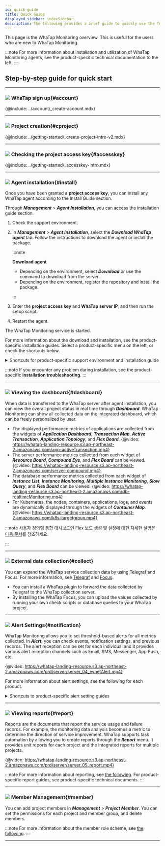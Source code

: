 ```yaml
---
id: quick-guide
title: Quick Guide
displayed_sidebar: indexSidebar
description: The following provides a brief guide to quickly use the functions of WhaTap Monitoring.
---
```



This page is the WhaTap Monitoring overview. This is useful for the users who are new to WhaTap Monitoring.

:::note
For more information about installation and utilization of WhaTap Monitoring agents, see the product-specific technical documentation to the left.
:::

## Step-by-step guide for quick start

---

### ![](/img/number-01.png) WhaTap sign up{#account}

{@include: ../account/_create-account.mdx}

---

### ![](/img/number-02.png) Project creation{#cproject}

{@include: ../getting-started/_create-project-intro-v2.mdx}  

---

### ![](/img/number-03.png) Checking the project access key{#accesskey}

{@include: ../getting-started/_accesskey-intro.mdx}

---

### ![](/img/number-04.png) Agent installation{#install}

<!-- 공통 안내로 적용되지 않는 경우가 많아서 상품군 링크 제공? -->

Once you have been granted a **project access key**, you can install any WhaTap agent according to the Install Guide section. 

Through **_Management_** > **_Agent Installation_**, you can access the installation guide section.

1.  Check the support environment. 

2.  In **_Management_** > **_Agent Installation_**, select the **_Download WhaTap agent_** tab. Follow the instructions to download the agent or install the package.

    :::note 

    **Download agent**

    -   Depending on the environment, select **_Download_** or use the command to download from the server.
    -   Depending on the environment, register the repository and install the package.

    :::

3.  Enter the **project access key** and **WhaTap server IP**, and then run the setup script.  

4.  Restart the agent. 

The WhaTap Monitoring service is started. 

For more information about the download and installation, see the product-specific installation guides. Select a product-specific menu on the left, or check the shortcuts below.

<details>
<summary>Shortcuts for product-specific support environment and installation guide</summary>

-   **Java**
    -   [Support environment](../java/supported-spec)
    -   [Agent installation](../java/install-agent)
-   **PHP**
    -   [Support environment](../php/supported-spec)
    -   [Agent installation](../php/install-agent)
-   **Node.js**
    -   [Support environment](../nodejs/supported-spec)
    -   [Agent installation](../nodejs/install-agent)
-   **Python**
    -   [Support environment](../python/supported-spec)
    -   [Agent installation](../python/install-agent)
-   **.NET**
    -   [Support environment](../dotnet/supported-spec)
    -   [Agent installation](../dotnet/install-agent)
-   **Golang**
    -   [Support environment](../golang/supported-spec)
    -   [Agent installation](../golang/install-agent)
-   **Server**
    -   [Support environment](../server/supported-spec)
    -   [Agent installation](../server/install-agent)
-   **Kubernetes**
    -   [Support environment](../kubernetes/supported-spec)
    -   [Agent installation](../kubernetes/install) 
-   **PostgreSQL**
    -   [Support environment](../postgresql/monitoring-support)
    -   [Agent installation](../postgresql/install-agent)
-   **Oracle**
    -   [Support environment](../oracle/monitoring-support)
    -   [Agent installation](../oracle/install-agent)
-   **MySQL**
    -   [Support environment](../mysql/monitoring-support)
    -   [Agent installation](../mysql/install-agent)
-   **MS SQL Server**
    -   [Support environment](../mssql/monitoring-support)
    -   [Agent installation](../mssql/install-agent)
-   **Tibero**
    -   [Support environment](../tibero/monitoring-support)
    -   [Agent installation](../tibero/install-agent)
-   **CUBRID**
    -   [Support environment](../cubrid/monitoring-support)
    -   [Agent installation](../cubrid/install-agent)
-   **Altibase**
    -   [Support environment](../altibase/monitoring-support)
    -   [Agent installation](../altibase/install-agent)
-   **Redis**
    -   [Support environment](../redis/monitoring-support)
    -   [Agent installation](../redis/install-agent)
-   **MongoDB**
    -   [Support environment](../mongodb/monitoring-support)
    -   [Agent installation](../mongodb/install-agent)
-   [URL](../url/url-install)
-   **Cloud** 
    -   [Amazon ECS](../amazon-ecs/install-agent)
    -   [Amazon Cloudwatch](../amazon-cloudwatch/install-agent)
    -   [Azure Monitor](../azure/install-agent)
    -   [Naver Cloud Monitoring](../ncloud/install-agent)
    -   [Oracle Cloud Monitor](../oracle-cloud/install-agent)
-   [Log](../log/log-function)

</details>

:::note
If you encounter any problem during installation, see the product-specific **installation troubleshooting**.
:::

---

### ![](/img/number-05.png) Viewing the dashboard{#dashboard}

When data is transferred to the WhaTap server after agent installation, you can view the overall project status in real time through **_Dashboard_**. WhaTap Monitoring can show all collected data on the integrated dashboard, which can be freely personalized by user.

-   The displayed performance metrics of applications are collected from the widgets of **_Application Dashboard_**, **_Transaction Map_**, **_Active Transaction_**, **_Application Topology_**, and **_Flex Board_**.
    {@video: https://whatap-landing-resource.s3.ap-northeast-2.amazonaws.com/app-activeTransection.mp4}
-   The server performance metrics collected from each widget of **_Resource Board_**, **_Compound Eye_**, and **_Flex Board_** can be viewed.
    {@video: https://whatap-landing-resource.s3.ap-northeast-2.amazonaws.com/server-compound.mp4}
-   The database performance metrics collected from each widget of **_Instance List_**, **_Instance Monitoring_**, **_Multiple Instance Monitoring_**, **_Slow Query_**, and **_Flex Board_** can be viewed.
    {@video: https://whatap-landing-resource.s3.ap-northeast-2.amazonaws.com/db-realtimeMonitoring.mp4}
-   For Kubernetes, the nodes, containers, applications, logs, and events are dynamically displayed through the widgets of **_Container Map_**.
    {@video: https://whatap-landing-resource.s3.ap-northeast-2.amazonaws.com/k8s-targetgroup.mp4}

:::note
사용자 정의형 통합 대시보드인 Flex 보드 생성 및 설정에 대한 자세한 설명은 [다음 문서](../java/flex-board)를 참조하세요.

<!-- * 대시보드 위젯을 비롯한 자세한 설명은 상품별 다음 문서([애플리케이션](../java/learn-apm-main-menu), [서버](../server/learn-main-menu), [데이터베이스](../db/learn-db-main-menu), [쿠버네티스](../kubernetes/learn-kubernetes-main-menu))를 참조하세요. -->

<!-- * VR 타입 아이템 안내는 기술 문서 페이지 개편 이후 클라우드 메뉴에서 확인할 수 있습니다.-->

:::

<!-- 대시보드 안내를 대시보드 메뉴 안내만 할 지 아니면 에이전트 주요 메뉴 안내로 활용할지?  -->

<!-- 로그 모니터링, URL 모니터링, 클라우드 모니터링 등 각 성능 지표 조회 방식 취합하기? -->

---

### ![](/img/number-06.png) External data collection{#collect}

<!-- 텔레그라프, 포커스 -->

You can expand the WhaTap service collection data by using Telegraf and Focus. For more information, see [Telegraf](../telegraf/introduction.mdx) and [Focus](../focus/introduction.mdx).

-   You can install a WhaTap plugin to forward the data collected by Telegraf to the WhaTap collection server.
-   By installing the WhaTap Focus, you can upload the values collected by running your own check scripts or database queries to your WhaTap project.

---

### ![](/img/ic-number-07.svg) Alert Settings{#notification}

WhaTap Monitoring allows you to set threshold-based alerts for all metrics collected. In **_Alert_**, you can check events, notification settings, and previous records. The alert reception can be set for each individual and it provides various alert reception channels such as Email, SMS, Messenger, App Push, etc. 

<!-- 와탭 모니터링 서비스는 이메일, SMS, 메신저, App Push 등 사용자가 선호하는 수단을 선택하여 알림을 수신할 수 있습니다. -->

{@video: https://whatap-landing-resource.s3.ap-northeast-2.amazonaws.com/prd/server/server_04_evnetAlert.mp4}

For more information about alert settings, see the following for each product. 

<details>
<summary>Shortcuts to product-specific alert setting guides</summary>

-   [Java](../java/apm-set-notice)
-   [PHP](../php/apm-set-notice)
-   [Node.js](../nodejs/apm-set-notice)
-   [Python](../python/apm-set-notice)
-   [.NET](../dotnet/apm-set-notice)
-   [Golang](../golang/apm-set-notice)
-   [Server](../server/set-notice)
-   [PostgreSQL](../postgresql/set-notice)
-   [Oracle](../oracle/set-notice)
-   [MySQL](../mysql/set-notice)
-   [MS SQL Server](../mssql/set-notice)
-   [Tibero](../tibero/set-notice)
-   [CUBRID](../cubrid/set-notice)
-   [Altibase](../altibase/set-notice)
-   [Redis](../redis/set-notice)
-   [MongoDB](../mongodb/set-notice) 
-   [Kubernetes](../kubernetes/set-notice)
-   [URL](../url/url-event)
-   [Amazon CloudWatch](../amazon-cloudwatch/set-notice)
-   [Amazon ECS](../amazon-ecs/set-notice)
-   [Azure Monitor](../azure/set-notice)
-   [Naver Cloud Monitoring](../ncloud/set-notice)
-   [Oracle Cloudd Monitor](../oracle-cloud/set-notice)
-   [Log](../log/set-notice)

</details>

---

### ![](/img/ic-number-08.svg) Viewing reports{#report}

Reports are the documents that report the service usage and failure records. For example, the monitoring data analysis becomes a metric to determine the direction of service improvement. WhaTap supports task automation by allowing you to create reports through the **_Report_** menu. It provides unit reports for each project and the integrated reports for multiple projects.

{@video: https://whatap-landing-resource.s3.ap-northeast-2.amazonaws.com/prd/server/server_05_report.mp4}

:::note
For more information about reporting, see [the following](../java/report-intro). For product-specific report guides, see product-specific technical documents.
:::

---

### ![](/img/ic-number-09.svg) Member Management{#member}

You can add project members in **_Management_** > **_Project Member_**. You can set the permissions for each project and member group, and delete members.  

:::note
For more information about the member role scheme, see [the following](../project/project-structure#project-auth).
:::

---

<!--## 참고 자료

* 와탭 모니터링 서비스 기능 문의는 support@whatap.io로 보내주세요.
* 
-->

<!-- 단계 표현 재기술 필요 다음 단계? 다음 순서? -->
